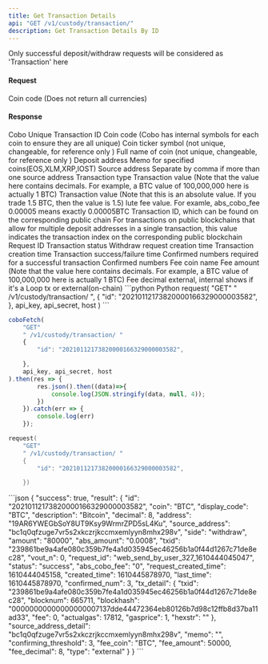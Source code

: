 ```yaml
---
title: Get Transaction Details
api: "GET /v1/custody/transaction/"
description: Get Transaction Details By ID
---
```

Only successful deposit/withdraw requests will be considered as 'Transaction' here

#### Request
<ParamField body="coin" type="String" >Coin code (Does not return all currencies)</ParamField>

#### Response
<ResponseField name="id" type="String">
Cobo Unique Transaction ID
</ResponseField>
<ResponseField name="coin" type="String">
Coin code (Cobo has internal symbols for each coin to ensure they are all unique)
</ResponseField>
<ResponseField name="display_code" type="String">
Coin ticker symbol  (not unique, changeable, for reference only )
</ResponseField>
<ResponseField name="description" type="String">
Full name of coin  (not unique, changeable, for reference only )
</ResponseField>
<ResponseField name="address" type="String">
Deposit address
</ResponseField>
<ResponseField name="memo" type="String">
Memo for specified coins(EOS,XLM,XRP,IOST)
</ResponseField>
<ResponseField name="source_address" type="String">
Source address
</ResponseField>
<ResponseField name="source_address_detail" type="String">
Separate by comma if more than one source address
</ResponseField>
<ResponseField name="side" type="enum(deposit / withdraw)">
Transaction type
</ResponseField>
<ResponseField name="amount" type="String">
Transaction value (Note that the value here contains decimals. For example, a BTC value of 100,000,000 here is actually 1 BTC)
</ResponseField>
<ResponseField name="abs_amount" type="String">
Transaction value (Note that this is an absolute value. If you trade 1.5 BTC, then the value is 1.5)
</ResponseField>
<ResponseField name="abs_cobo_fee" type="String">
lute fee value. For examle, abs_cobo_fee 0.00005 means exactly 0.00005BTC
</ResponseField>
<ResponseField name="txid" type="String">
Transaction ID, which can be found on the corresponding public chain
</ResponseField>
<ResponseField name="vout_n" type="String">
For transactions on public blockchains that allow for multiple deposit addresses in a single transaction, this value indicates the transaction index on the corresponding public blockchain
</ResponseField>
<ResponseField name="request_id" type="String">
Request ID
</ResponseField>
<ResponseField name="status" type="enum(success / failed / pending)">
Transaction status
</ResponseField>
<ResponseField name="request_created_time" type="Long">
Withdraw request creation time
</ResponseField>
<ResponseField name="created_time" type="Long">
Transaction creation time
</ResponseField>
<ResponseField name="last_time" type="Long">
Transaction success/failure time
</ResponseField>
<ResponseField name="confirming_threshold" type="Int">
Confirmed numbers required for a successful transaction
</ResponseField>
<ResponseField name="confirmed_num" type="Int">
Confirmed numbers
</ResponseField>
<ResponseField name="fee_coin" type="String">
Fee coin name
</ResponseField>
<ResponseField name="fee_amount" type="Int">
Fee amount (Note that the value here contains decimals. For example, a BTC value of 100,000,000 here is actually 1 BTC)
</ResponseField>
<ResponseField name="fee_decimal" type="Int">
Fee decimal
</ResponseField>
<ResponseField name="type" type="String">
external, internal shows if it's a Loop tx or external(on-chain)
</ResponseField>


<RequestExample>
```python Python
request(
  "GET" " /v1/custody/transaction/ ",
  {
    "id": "20210112173820000166329000003582",
  },
  api_key, api_secret, host
)
```

```javascript JavaScript
coboFetch(
    "GET"
    " /v1/custody/transaction/ "
    {
        "id": "20210112173820000166329000003582",

    },
    api_key, api_secret, host
).then(res => {
        res.json().then((data)=>{
            console.log(JSON.stringify(data, null, 4));
        })
    }).catch(err => {
        console.log(err)
    });
```

```go Go
request(
    "GET"
    " /v1/custody/transaction/ "
    {
        "id": "20210112173820000166329000003582",

    })
```
</RequestExample>

<ResponseExample>
```json
{
  "success": true,
  "result": {
    "id": "20210112173820000166329000003582",
    "coin": "BTC",
    "display_code": "BTC",
    "description": "Bitcoin",
    "decimal": 8,
    "address": "19AR6YWEGbSoY8UT9Ksy9WrmrZPD5sL4Ku",
    "source_address": "bc1q0qfzuge7vr5s2xkczrjkccmxemlyyn8mhx298v",
    "side": "withdraw",
    "amount": "80000",
    "abs_amount": "0.0008",
    "txid": "239861be9a4afe080c359b7fe4a1d035945ec46256b1a0f44d1267c71de8ec28",
    "vout_n": 0,
    "request_id": "web_send_by_user_327_1610444045047",
    "status": "success",
    "abs_cobo_fee": "0",
    "request_created_time": 1610444045158,
    "created_time": 1610445878970,
    "last_time": 1610445878970,
    "confirmed_num": 3,
    "tx_detail": {
      "txid": "239861be9a4afe080c359b7fe4a1d035945ec46256b1a0f44d1267c71de8ec28",
      "blocknum": 665711,
      "blockhash": "00000000000000000007137dde44472364eb80126b7d98c12ffb8d37ba11ad33",
      "fee": 0,
      "actualgas": 17812,
      "gasprice": 1,
      "hexstr": ""
    },
    "source_address_detail": "bc1q0qfzuge7vr5s2xkczrjkccmxemlyyn8mhx298v",
    "memo": "",
    "confirming_threshold": 3,
    "fee_coin": "BTC",
    "fee_amount": 50000,
    "fee_decimal": 8,
    "type": "external"
  }
}
```
</ResponseExample>